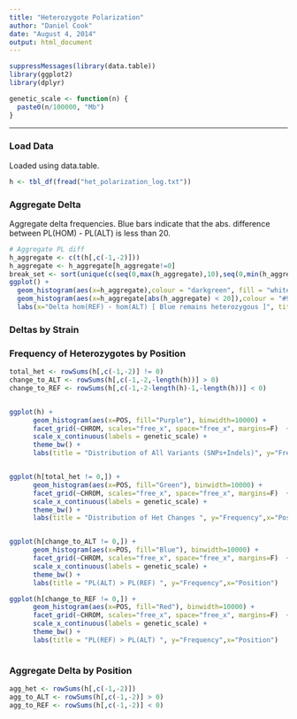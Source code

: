 ```yaml
---
title: "Heterozygote Polarization"
author: "Daniel Cook"
date: "August 4, 2014"
output: html_document
---
```


```r
suppressMessages(library(data.table))
library(ggplot2)
library(dplyr)

genetic_scale <- function(n) {
  paste0(n/100000, "Mb")
}

```

----

### Load Data

Loaded using data.table.
```r
h <- tbl_df(fread("het_polarization_log.txt"))
```

### Aggregate Delta

Aggregate delta frequencies. Blue bars indicate that the abs. difference between PL(HOM) - PL(ALT) is less than 20.

```r
# Aggregate PL diff
h_aggregate <- c(t(h[,c(-1,-2)]))
h_aggregate <- h_aggregate[h_aggregate!=0]
break_set <- sort(unique(c(seq(0,max(h_aggregate),10),seq(0,min(h_aggregate),-10))))
ggplot() + 
  geom_histogram(aes(x=h_aggregate),colour = "darkgreen", fill = "white", breaks=break_set) +
  geom_histogram(aes(x=h_aggregate[abs(h_aggregate) < 20]),colour = "#9fc9ff", fill = "#0080ff", breaks=break_set) +
  labs(x="Delta hom(REF) - hom(ALT) [ Blue remains heterozygous ]", title = "Delta Frequencies with Heterozygote Polarization")
```


### Deltas by Strain


### Frequency of Heterozygotes by Position

```r

total_het <- rowSums(h[,c(-1,-2)] != 0)
change_to_ALT <- rowSums(h[,c(-1,-2,-length(h))] > 0)
change_to_REF <- rowSums(h[,c(-1,-2-length(h)-1,-length(h))] < 0)


ggplot(h) +
      geom_histogram(aes(x=POS, fill="Purple"), binwidth=10000) +
      facet_grid(~CHROM, scales="free_x", space="free_x", margins=F)  +
      scale_x_continuous(labels = genetic_scale) +
      theme_bw() +
      labs(title = "Distribution of All Variants (SNPs+Indels)", y="Frequency",x="Position")


ggplot(h[total_het != 0,]) +
      geom_histogram(aes(x=POS, fill="Green"), binwidth=10000) +
      facet_grid(~CHROM, scales="free_x", space="free_x", margins=F)  +
      scale_x_continuous(labels = genetic_scale) +
      theme_bw() +
      labs(title = "Distribution of Het Changes ", y="Frequency",x="Position")


ggplot(h[change_to_ALT != 0,]) +
      geom_histogram(aes(x=POS, fill="Blue"), binwidth=10000) +
      facet_grid(~CHROM, scales="free_x", space="free_x", margins=F)  +
      scale_x_continuous(labels = genetic_scale) +
      theme_bw() +
      labs(title = "PL(ALT) > PL(REF) ", y="Frequency",x="Position")

ggplot(h[change_to_REF != 0,]) +
      geom_histogram(aes(x=POS, fill="Red"), binwidth=10000) +
      facet_grid(~CHROM, scales="free_x", space="free_x", margins=F)  +
      scale_x_continuous(labels = genetic_scale) +
      theme_bw() +
      labs(title = "PL(REF) > PL(ALT) ", y="Frequency",x="Position")



```

### Aggregate Delta by Position

```r
agg_het <- rowSums(h[,c(-1,-2)])
agg_to_ALT <- rowSums(h[,c(-1,-2)] > 0)
agg_to_REF <- rowSums(h[,c(-1,-2)] < 0)



```
